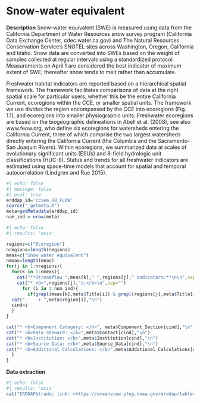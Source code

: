 # Snow-water equivalent

**Description** Snow-water equivalent (SWE) is measured using data from the California Department of Water Resources snow survey program (California Data Exchange Center, cdec.water.ca.gov) and The Natural Resources Conservation Service’s SNOTEL sites across Washington, Oregon, California and Idaho. Snow data are converted into SWEs based on the weight of samples collected at regular intervals using a standardized protocol. Measurements on April 1 are considered the best indicator of maximum extent of SWE; thereafter snow tends to melt rather than accumulate.

Freshwater habitat indicators are reported based on a hierarchical spatial framework. The framework facilitates comparisons of data at the right spatial scale for particular users, whether this be the entire California Current, ecoregions within the CCE, or smaller spatial units. The framework we use divides the region encompassed by the CCE into ecoregions (Fig. 1.1), and ecoregions into smaller physiographic units. Freshwater ecoregions are based on the biogeographic delineations in Abell et al. (2008), see also www.feow.org, who define six ecoregions for watersheds entering the California Current, three of which comprise the two largest watersheds directly entering the California Current (the Columbia and the Sacramento-San Joaquin Rivers). Within ecoregions, we summarized data at scales of evolutionary significant units (ESUs) and 8-field hydrologic unit classifications (HUC-8). Status and trends for all freshwater indicators are estimated using space-time models that account for spatial and temporal autocorrelation (Lindgren and Rue 2015).

```r
#| echo: false
#| message: false
#| eval: true
erddap_id='cciea_HB_FLOW'
source("_getmeta.R")
meta=getMetadata(erddap_id)
num_ind = nrow(meta)
```


```r
#| echo: false
#| results: 'asis'

regions=c("Ecoregion")
nregions=length(regions)
meas=c("Snow water equivalent")
nmeas=length(meas)
for(j in 1:nregions){
  for(k in 1:nmeas){
    cat("**Streamflow ",meas[k]," ",regions[j]," indicators:**\n\n",sep="")
    cat("* <b>",regions[j],"s:</b>\n",sep="")
      for (i in 1:num_ind){
        if(grepl(meas[k],meta$Title[i]) & grepl(regions[j],meta$Title[i])){
  cat("     + ",meta$region[i],"\n")
  cind=i
  }
}

cat("* <b>Component Category: </b>", meta$Component_Section[cind],"\n")
cat("* <b>Data Steward: </b>",meta$Contact[cind],"\n")
cat("* <b>Institution: </b>",meta$Institution[cind],"\n")
cat("* <b>Source Data: </b>",meta$Source_Data[cind],"\n")
cat("* <b>Additional Calculations: </b>",meta$Additional_Calculations[cind],"\n\n")
  }
}
```

**Data extraction**

```r
#| echo: false
#| results: 'asis'
cat("ERDDAP&trade; link: <https://oceanview.pfeg.noaa.gov/erddap/tabledap/",erddap_id,".html>",sep="")
```

